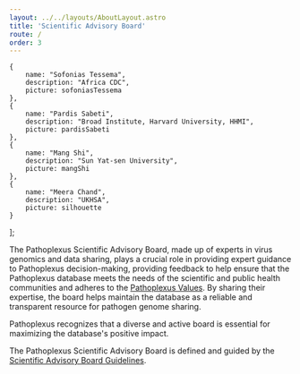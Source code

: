 ```yaml
---
layout: ../../layouts/AboutLayout.astro
title: 'Scientific Advisory Board'
route: /
order: 3
---
```



    {
        name: "Sofonias Tessema",
        description: "Africa CDC",
        picture: sofoniasTessema
    },
    {
        name: "Pardis Sabeti",
        description: "Broad Institute, Harvard University, HHMI",
        picture: pardisSabeti
    },
    {
        name: "Mang Shi",
        description: "Sun Yat-sen University",
        picture: mangShi
    },
    {
        name: "Meera Chand",
        description: "UKHSA",
        picture: silhouette
    }
];


The Pathoplexus Scientific Advisory Board, made up of experts in virus genomics and data sharing, plays a crucial role in providing expert guidance to Pathoplexus decision-making, providing feedback to help ensure that the Pathoplexus database meets the needs of the scientific and public health communities and adheres to the [Pathoplexus Values](/about/governance/values). By sharing their expertise, the board helps maintain the database as a reliable and transparent resource for pathogen genome sharing.

Pathoplexus recognizes that a diverse and active board is essential for maximizing the database's positive impact. 

The Pathoplexus Scientific Advisory Board is defined and guided by the [Scientific Advisory Board Guidelines](/about/governance/sab-guidelines).

<br /><br />

<Team members={members} />

